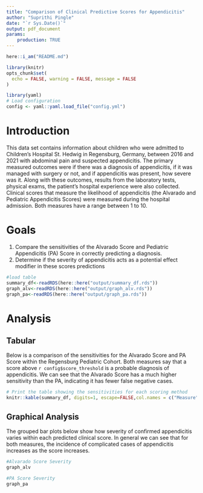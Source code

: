 ```yaml
---
title: "Comparison of Clinical Predictive Scores for Appendicitis"
author: "Suprithi Pingle"
date: "`r Sys.Date()`"
output: pdf_document
params:
    production: TRUE
---
```


```r
here::i_am("README.md")
```

```r
library(knitr)
opts_chunk$set(
  echo = FALSE, warning = FALSE, message = FALSE
)
```

```r
library(yaml)
# Load configuration
config <- yaml::yaml.load_file("config.yml")
```

# **Introduction**
This data set contains information about children who were admitted to Children’s Hospital St. Hedwig in Regensburg, Germany, between 2016 and 2021 with abdominal pain and suspected appendicitis. The primary measured outcomes were if there was a diagnosis of appendicitis, if it was managed with surgery or not, and if appendicitis was present, how severe was it. Along with these outcomes, results from the laboratory tests, physical exams, the patient’s hospital experience were also collected. Clinical scores that measure the likelihood of appendicitis (the Alvarado and Pediatric Appendicitis Scores) were measured during the hospital admission. Both measures have a range between 1 to 10.

# **Goals**

1. Compare the sensitivities of the Alvarado Score and Pediatric Appendicitis (PA) Score in correctly predicting a diagnosis. 
2. Determine if the severity of appendicitis acts as a potential effect modifier in these scores predictions

```r
#load table
summary_df<-readRDS(here::here("output/summary_df.rds"))
graph_alv<-readRDS(here::here("output/graph_alv.rds"))
graph_pa<-readRDS(here::here("output/graph_pa.rds"))

```

# **Analysis**

## Tabular

Below is a comparison of the sensitivities for the Alvarado Score and PA Score within the Regensburg Pediatric Cohort. Both measures say that a score above `r config$score_threshold` is a probable diagnosis of appendicitis. We can see that the Alvarado Score has a much higher sensitivity than the PA, indicating it has fewer false negative cases.

```r
# Print the table showing the sensitivities for each scoring method
knitr::kable(summary_df, digits=1, escape=FALSE,col.names = c("Measure","Sensitivity(%)"))
```

## Graphical Analysis
The grouped bar plots below show how severity of confirmed appendicitis varies within each predicted clinical score. In general we can see that for both measures, the incidence of complicated cases of appendicitis increases as the score increases.

```r
#Alvarado Score Severity
graph_alv
```

```r
#PA Score Severity
graph_pa
```